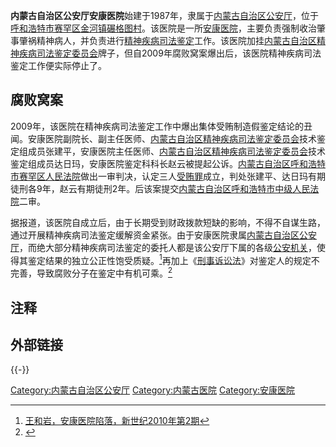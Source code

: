 {{Infobox PRCG |color = darkblue
|机构名称=内蒙古自治区公安厅安康医院 
|标志1=Police Badge,P.R.China.svg
|标志1大小=120px
|标志1说明=[[中华人民共和国人民警察警徽|中华人民共和国人民警察警徽]]
|标志2=Red star.svg
|标志2说明=[[印章|印章]][[s:国务院关于国家行政机关和企业事业单位社会团体印章管理的规定|规定]]：[[直径|直径]]?厘米，中央刊[[五角星|五角星]]，由?制发。
|职位1=院长
|人员1=?
|衔级1=?级警?
|上级机构=[[内蒙古自治区公安厅|内蒙古自治区公安厅]]
|机构类型=[[安康医院|安康医院]]
|行政级别=
|加挂牌子=[[内蒙古自治区精神疾病司法鉴定委员会|内蒙古自治区精神疾病司法鉴定委员会]]
|时期1=1987-
|机构1='''内蒙古自治区公安厅安康医院'''
|地址1=[[呼和浩特市|呼和浩特市]][[赛罕区|赛罕区]][[金河镇_(呼和浩特市)|金河镇]][[碾格图村|碾格图村]]<ref>[http://www.hhhthb.gov.cn/Files/%E5%BB%BA%E8%AE%BE%E9%A1%B9%E7%9B%AE%E7%8E%AF%E5%A2%83%E5%BD%B1%E5%93%8D%E8%AF%84%E4%BB%B7%E5%AE%A1%E6%89%B92010%E5%B9%B4%E7%AC%AC%5B%E5%8D%81%E4%B8%80%5D%E6%89%B9%E9%A1%B9%E7%9B%AE%E5%85%AC%E7%A4%BA%E5%90%8D%E5%8D%95.xls 建设项目环境影响评价审批2010年第十一批项目公示名单，呼和浩特市人民政府，2010年]{{dead link|date=2017年11月 |bot=InternetArchiveBot |fix-attempted=yes }}</ref>
|邮编1=
|电话1={{Tel|86||}}
|网站=
|网址=
}}

'''内蒙古自治区公安厅安康医院'''始建于1987年，隶属于[[内蒙古自治区公安厅|内蒙古自治区公安厅]]，位于[[呼和浩特市|呼和浩特市]][[赛罕区|赛罕区]][[金河镇_(呼和浩特市)|金河镇]][[碾格图村|碾格图村]]。该医院是一所[[安康医院|安康医院]]，主要负责强制收治肇事肇祸精神病人，并负责进行[[精神病|精神疾病]][[司法鉴定|司法鉴定]]工作。该医院加挂[[内蒙古自治区精神疾病司法鉴定委员会|内蒙古自治区精神疾病司法鉴定委员会]]牌子，但自2009年腐败窝案爆出后，该医院精神疾病司法鉴定工作便实际停止了。

==腐败窝案==
2009年，该医院在精神疾病司法鉴定工作中爆出集体受贿制造假鉴定结论的丑闻。安康医院副院长、副主任医师、[[内蒙古自治区精神疾病司法鉴定委员会|内蒙古自治区精神疾病司法鉴定委员会]]技术鉴定组成员张建平，安康医院主任医师、[[内蒙古自治区精神疾病司法鉴定委员会|内蒙古自治区精神疾病司法鉴定委员会]]技术鉴定组成员达日玛，安康医院鉴定科科长赵云被提起公诉。[[内蒙古自治区呼和浩特市赛罕区人民法院|内蒙古自治区呼和浩特市赛罕区人民法院]]做出一审判决，认定三人[[賄賂|受贿罪]]成立，判处张建平、达日玛有期徒刑各9年，赵云有期徒刑2年。后该案提交[[内蒙古自治区呼和浩特市中级人民法院|内蒙古自治区呼和浩特市中级人民法院]]二审。

据报道，该医院自成立后，由于长期受到财政拨款短缺的影响，不得不自谋生路，通过开展精神疾病司法鉴定缓解资金紧张。由于安康医院隶属[[内蒙古自治区公安厅|内蒙古自治区公安厅]]，而绝大部分精神疾病司法鉴定的委托人都是该公安厅下属的各级[[公安机关|公安机关]]，使得其鉴定结果的独立公正性饱受质疑。<ref>[http://magazine.caing.com/2010-01-08/100106686.html 王和岩，安康医院陷落，新世纪2010年第2期]</ref>再加上《[[中华人民共和国刑事诉讼法|刑事诉讼法]]》对鉴定人的规定不完善，导致腐败分子在鉴定中有机可乘。<ref>{{Cite web |url=http://magazine.caing.com/2010-01-08/100106693.html |title=王和岩，操纵司法鉴定：内蒙古窝案，新世纪2010年第2期 |accessdate=2010-09-26 |archive-date=2011-05-11 |archive-url=https://web.archive.org/web/20110511080344/http://magazine.caing.com/2010-01-08/100106693.html |dead-url=no }}</ref>

==注释==
{{reflist}}

==外部链接==

{{-}}


[[Category:内蒙古自治区公安厅|Category:内蒙古自治区公安厅]]
[[Category:内蒙古医院|Category:内蒙古医院]]
[[Category:安康医院|Category:安康医院]]